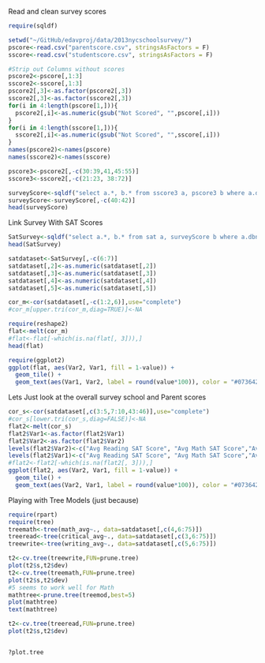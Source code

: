 Read and clean survey scores
```r

require(sqldf)

setwd("~/GitHub/edavproj/data/2013nycschoolsurvey/")
pscore<-read.csv("parentscore.csv", stringsAsFactors = F)
sscore<-read.csv("studentscore.csv", stringsAsFactors = F)

#Strip out Columns without scores
pscore2<-pscore[,1:3]
sscore2<-sscore[,1:3]
pscore2[,3]<-as.factor(pscore2[,3])
sscore2[,3]<-as.factor(sscore2[,3])
for(i in 4:length(pscore[1,])){
  pscore2[,i]<-as.numeric(gsub("Not Scored", "",pscore[,i]))
}
for(i in 4:length(sscore[1,])){
  sscore2[,i]<-as.numeric(gsub("Not Scored", "",sscore[,i]))
}
names(pscore2)<-names(pscore)
names(sscore2)<-names(sscore)

pscore3<-pscore2[,-c(30:39,41,45:55)]
sscore3<-sscore2[,-c(21:23, 38:72)]

surveyScore<-sqldf("select a.*, b.* from sscore3 a, pscore3 b where a.dbn=b.dbn")
surveyScore<-surveyScore[,-c(40:42)]
head(surveyScore)

```

Link Survey With SAT Scores
```r
SatSurvey<-sqldf("select a.*, b.* from sat a, surveyScore b where a.dbn=b.dbn")
head(SatSurvey)

satdataset<-SatSurvey[,-c(6:7)]
satdataset[,2]<-as.numeric(satdataset[,2])
satdataset[,3]<-as.numeric(satdataset[,3])
satdataset[,4]<-as.numeric(satdataset[,4])
satdataset[,5]<-as.numeric(satdataset[,5])

cor_m<-cor(satdataset[,-c(1:2,6)],use="complete")
#cor_m[upper.tri(cor_m,diag=TRUE)]<-NA

require(reshape2)
flat<-melt(cor_m)
#flat<-flat[-which(is.na(flat[, 3])),]
head(flat)

require(ggplot2)
ggplot(flat, aes(Var2, Var1, fill = 1-value)) + 
  geom_tile() + 
  geom_text(aes(Var1, Var2, label = round(value*100)), color = "#073642", size = 2) +theme(axis.text.x = element_text(angle = 45, hjust = 1))

```

Lets Just look at the overall survey school and Parent scores 
```r
cor_s<-cor(satdataset[,c(3:5,7:10,43:46)],use="complete")
#cor_s[lower.tri(cor_s,diag=FALSE)]<-NA
flat2<-melt(cor_s)
flat2$Var1<-as.factor(flat2$Var1)
flat2$Var2<-as.factor(flat2$Var2)
levels(flat2$Var2)<-c("Avg Reading SAT Score", "Avg Math SAT Score","Avg Writing SAT Score",  "Student Academic Expectations Score",     "Student Communication Score",     "Student Engagement Score",    "Student Safety Score",     "Parent Academic Expectations Score","Parent Communication Score",     "Parent Engagement Score",     "Parent Safety Score")
levels(flat2$Var1)<-c("Avg Reading SAT Score", "Avg Math SAT Score","Avg Writing SAT Score",  "Student Academic Expectations Score",     "Student Communication Score",     "Student Engagement Score",    "Student Safety Score",     "Parent Academic Expectations Score","Parent Communication Score",     "Parent Engagement Score",     "Parent Safety Score")
#flat2<-flat2[-which(is.na(flat2[, 3])),]
ggplot(flat2, aes(Var2, Var1, fill = 1-value)) + 
  geom_tile() + 
  geom_text(aes(Var2, Var1, label = round(value*100)), color = "#073642", size = 4) + theme(legend.position="none")+ theme(axis.title.x = element_blank())+ theme(axis.title.y = element_blank())+theme(axis.text.x = element_text(angle = 45, hjust = 1))


```

Playing with Tree Models (just because)
```r

require(rpart)
require(tree)
treemath<-tree(math_avg~., data=satdataset[,c(4,6:75)])
treeread<-tree(critical_avg~., data=satdataset[,c(3,6:75)])
treewrite<-tree(writing_avg~., data=satdataset[,c(5,6:75)])

t2<-cv.tree(treewrite,FUN=prune.tree)
plot(t2$s,t2$dev)
t2<-cv.tree(treemath,FUN=prune.tree)
plot(t2$s,t2$dev)
#5 seems to work well for Math
mathtree<-prune.tree(treemod,best=5)
plot(mathtree)
text(mathtree)

t2<-cv.tree(treeread,FUN=prune.tree)
plot(t2$s,t2$dev)


?plot.tree
```


